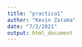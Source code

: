 ```yaml
---
title: "practica1"
author: "Kevin Zarama"
date: "7/2/2021"
output: html_document
---
```


```r

```

